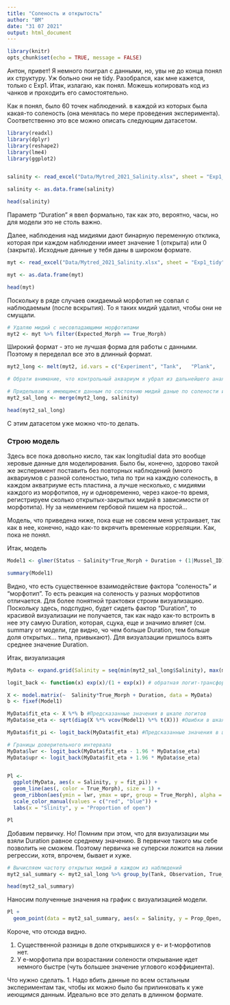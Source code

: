 ```yaml
---
title: "Соленость и открытость"
author: "ВМ"
date: "31 07 2021"
output: html_document
---
```


```r
library(knitr)
opts_chunk$set(echo = TRUE, message = FALSE)


```

Антон, привет!
Я немного поиграл с данными, но, увы не до конца понял их структуру. Уж больно они не tidy. Разобрался, как мне кажется, только с Exp1. Итак, излагаю, как понял. Можешь копировать код из чанков и проходить его самостоятельно.

Как я понял, было 60 точек наблюдений. в каждой из которых была какая-то соленость (она менялась по мере проведения эксперимента). Соответственно это все можно описать следующим датасетом.

```r
library(readxl)
library(dplyr)
library(reshape2)
library(lme4)
library(ggplot2)


salinity <- read_excel("Data/Mytred_2021_Salinity.xlsx", sheet = "Exp1_Salinity")

salinity <- as.data.frame(salinity)

head(salinity)
```

Параметр "Duration" я ввел формально, так как это, вероятно, часы, но для модели это не столь важно. 



Далее, наблюдения над мидиями дают бинарную переменную отклика, которая при каждом наблюдении имеет значение 1 (открыта) или 0 (закрыта). Исходные данные у тебя даны в широком формате.

```r
myt <- read_excel("Data/Mytred_2021_Salinity.xlsx", sheet = "Exp1_tidy")

myt <- as.data.frame(myt)

head(myt)
```

Поскольку в ряде случаев ожидаемый морфотип не совпал с наблюдаемым (после вскрытия). То я таких мидий удалил, чтобы они не смущали.

```r
# Удаляю мидий с несовпадающими морфотипами
myt2 <- myt %>% filter(Expected_Morph == True_Morph) 
```



Широкий формат - это не лучшая форма для работы с данными. Поэтому я переделал все это в длинный формат.

```r
myt2_long <- melt(myt2, id.vars = c("Experiment", "Tank",	"Plank", 	"Mussel_ID",	"Expected_Morph",	"True_Morph",	"Length",	"Www"), value.name = "Status", variable.name = "Observation" ) %>% filter(Tank != "C")

# Обрати внимание, что контрольный аквариум я убрал из дальнейшего анализа. Он нужен только для одной цели, чтобы показать, что при неизменной солености от продолжительнсти наблюдений (Duration) ничего не зависит. 

# Приделываю к имеющимся данным по состоянию мидий даные по солености и продолжительности
myt2_sal_long <- merge(myt2_long, salinity)

head(myt2_sal_long)
```

С этим датасетом уже можно что-то делать.

### Строю модель

Здесь все пока довольно кисло, так как longitudial data это вообще херовые данные для моделирования. Было бы, конечно, здорово такой же эксперимент поставить без повторных наблюдений (много аквариумов с разной соленостью, типа по три на каждую соленость, в каждом акватриуме есть пластина, а лучше несколько, с мидиями каждого из морфотипов, ну и одновременно, через какое-то время, регистрируем сколько открытых-закрытых мидий в зависимости от морфотипа). Ну за неимением гербовой пишем на простой... 

Модель, что приведена ниже,  пока еще не совсем меня устраивает, так как в нее, конечно, надо как-то вкрячить временные корреляции. Как, пока не понял. 

Итак, модель

```r

Model1 <- glmer(Status ~ Salinity*True_Morph + Duration + (1|Mussel_ID) + (1|Tank), data = myt2_sal_long, family = binomial(link = "logit"), control=glmerControl(optimizer="bobyqa",optCtrl=list(maxfun=2e5)))

summary(Model1)

```

Видно, что есть существенное взаимодействие фактора "соленость" и "морфотип". То есть реакция на соленость у разных морфотипов отличается. Для более понятной трактовки строим визуализацию. Поскольку здесь, подспудно, будет сидеть фактор "Duration", то красивой визуализации не получается, так как надо как-то встроить в нее эту самую Duration, которая, сцука, еще и значимо влияет (см. summary от модели, где видно, чо чем больше Duration, тем больше доля открытых... типа, привыкают). Для визуалзации пришлось взять среднее значение Duration.

Итак, визуализация

```r
MyData <- expand.grid(Salinity = seq(min(myt2_sal_long$Salinity), max(myt2_sal_long$Salinity), 0.1), True_Morph = c("t", "e"), Duration = mean(myt2_sal_long$Duration))

logit_back <- function(x) exp(x)/(1 + exp(x)) # обратная логит-трансформация

X <- model.matrix(~  Salinity*True_Morph + Duration, data = MyData)
b <- fixef(Model1)

MyData$fit_eta <- X %*% b #Предсказанные значения в шкале логитов
MyData$se_eta <- sqrt(diag(X %*% vcov(Model1) %*% t(X))) #Ошибки в шкале логитов

MyData$fit_pi <- logit_back(MyData$fit_eta) #Предсказанные значения в шкале вероятностей

# Границы доверительного интервала
MyData$lwr <- logit_back(MyData$fit_eta - 1.96 * MyData$se_eta)
MyData$upr <- logit_back(MyData$fit_eta + 1.96 * MyData$se_eta)


Pl <-
  ggplot(MyData, aes(x = Salinity, y = fit_pi)) + 
  geom_line(aes(, color = True_Morph), size = 1) + 
  geom_ribbon(aes(ymin = lwr, ymax = upr, group = True_Morph), alpha = 0.2) +
  scale_color_manual(values = c("red", "blue")) + 
  labs(x = "Slinity", y = "Proportion of open")

Pl
```


Добавим первичку. Но! Помним при этом, что для визуализации мы взяли Duration равное среднему значению. В первичке такого мы себе позволить не сможем. Поэтому первичка не суперски ложится на линии регрессии, хотя, впрочем, бывает и хуже.

```r
# Вычисляем частоту открытых мидий в каждом из наблюдений
myt2_sal_summary <- myt2_sal_long %>% group_by(Tank, Observation, True_Morph) %>% summarize(Salinity = mean(Salinity), Prop_Open = mean(Status == 1)) %>% as.data.frame()

head(myt2_sal_summary)
```

Наносим полученные значения на график с визуализацией модели.

```r
Pl + 
  geom_point(data = myt2_sal_summary, aes(x = Salinity, y = Prop_Open, color = True_Morph))
```


Короче, что отсюда видно. 

1. Существенной разницы в доле открывшихся у e- и t-морфотипов нет.
2. У e-морфотипа при возрастании солености открывание идет немного быстре (чуть большее значение углового коэффициента).

Что нужно сделать. 
1. Надо вбить данные по всем остальным экспериментам так, чтобы их можно было бы прилинковать к уже иеющимся данным. Идеально все это делать в длинном формате.


